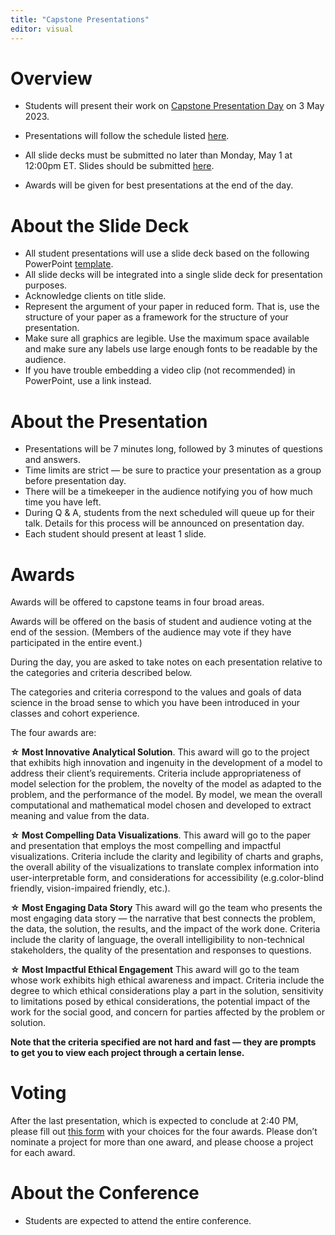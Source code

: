 ```yaml
---
title: "Capstone Presentations"
editor: visual
---
```


# Overview

-   Students will present their work on [Capstone Presentation Day](capstone-day-2023.qmd) on 3 May 2023.

-   Presentations will follow the schedule listed [here](capstone-day-2023.qmd#schedule).

-   All slide decks must be submitted no later than Monday, May 1 at 12:00pm ET. Slides should be submitted [here](https://myuva.sharepoint.com/:f:/s/CapstoneDayMay2023/Eh4YR2Vxp8xKqUJLgQTLvJIB2K2fQNjRDgIpoks5A50Cig?e=ypMpU8).

-   Awards will be given for best presentations at the end of the day.

# About the Slide Deck

-   All student presentations will use a slide deck based on the following PowerPoint [template](resources/CapstoneSlideDeckTemplate.pptx).
-   All slide decks will be integrated into a single slide deck for presentation purposes.
-   Acknowledge clients on title slide.
-   Represent the argument of your paper in reduced form. That is, use the structure of your paper as a framework for the structure of your presentation.
-   Make sure all graphics are legible. Use the maximum space available and make sure any labels use large enough fonts to be readable by the audience.
-   If you have trouble embedding a video clip (not recommended) in PowerPoint, use a link instead.

# About the Presentation

-   Presentations will be 7 minutes long, followed by 3 minutes of questions and answers.
-   Time limits are strict --- be sure to practice your presentation as a group before presentation day.
-   There will be a timekeeper in the audience notifying you of how much time you have left.
-   During Q & A, students from the next scheduled will queue up for their talk. Details for this process will be announced on presentation day.
-   Each student should present at least 1 slide.

# Awards

Awards will be offered to capstone teams in four broad areas. 

Awards will be offered on the basis of student and audience voting at the end of the session. (Members of the audience may vote if they have participated in the entire event.) 

During the day, you are asked to take notes on each presentation relative to the categories and criteria described below.  

The categories and criteria correspond to the values and goals of data science in the broad sense to which you have been introduced in your classes and cohort experience.

The four awards are:

**&star; Most Innovative Analytical Solution**. This award will go to the project that exhibits high innovation and ingenuity in the development of a model to address their client's requirements. Criteria include appropriateness of model selection for the problem, the novelty of the model as adapted to the problem, and the performance of the model. By model, we mean the overall computational and mathematical model chosen and developed to extract meaning and value from the data. 

**&star; Most Compelling Data Visualizations**. This award will go to the paper and presentation that employs the most compelling and impactful visualizations. Criteria include the clarity and legibility of charts and graphs, the overall ability of the visualizations to translate complex information into user-interpretable form, and considerations for accessibility (e.g.color-blind friendly, vision-impaired friendly, etc.).

**&star; Most Engaging Data Story** This award will go the team who presents the most engaging data story &mdash; the narrative that best connects the problem, the data, the solution, the results, and the impact of the work done. Criteria include the clarity of language, the overall intelligibility to non-technical stakeholders, the quality of the presentation and responses to questions. 

**&star; Most Impactful Ethical Engagement** This award will go to the team whose work exhibits high ethical awareness and impact. Criteria include the degree to which ethical considerations play a part in the solution, sensitivity to limitations posed by ethical considerations, the potential impact of the work for the social good, and concern for parties affected by the problem or solution.

**Note that the criteria specified are not hard and fast &mdash; they are prompts to get you to view each project through a certain lense.**

# Voting

After the last presentation, which is expected to conclude at 2:40 PM, please fill out [this form](https://forms.office.com/r/vhQKqF3Dj6) with your choices for the four awards. Please don't nominate a project for more than one award, and please choose a project for each award.

# About the Conference

- Students are expected to attend the entire conference.
